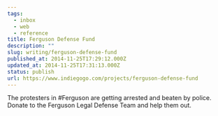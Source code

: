 ```yaml
---
tags:
  - inbox
  - web
  - reference
title: Ferguson Defense Fund
description: ""
slug: writing/ferguson-defense-fund
published_at: 2014-11-25T17:29:12.000Z
updated_at: 2014-11-25T17:31:13.000Z
status: publish
url: https://www.indiegogo.com/projects/ferguson-defense-fund
---
```

The protesters in #Ferguson are getting arrested and beaten by police. Donate to the Ferguson Legal Defense Team and help them out.
